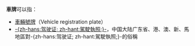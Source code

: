 '''車牌'''可以指：

* [[車輛號牌|車輛號牌]]（Vehicle registration plate）
* [[駕駛執照|-{zh-hans:驾驶证; zh-hant:駕駛執照;}-]]，中国大陆广东省、港、澳、新、馬地區對-{zh-hans:驾驶证; zh-hant:駕駛執照;}-的俗稱

{{disambig|CAT=二字消歧义}}